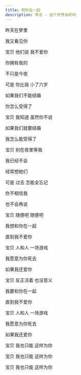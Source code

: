 ```yaml
---
title: 和你在一起
description: 李志 - 这个世界会好吗
---
```


昨天在梦里

我又看见你

宝贝 他们说 我不爱你

你拥有我的

不只是今夜

可是 你比我 小了六岁

如果我们不能结婚

你怎么受得了

宝贝 我知道 虽然你不说

如果我们就要结婚

我怎么能受得了

宝贝 别在夜里等我



我已经不会

经常想她们

可是 过去 怎能全忘记

你不相信我

也不会再说

宝贝 随便吧 随便吧

我想和你在一起

直到我不爱你

宝贝 人和人 一场游戏

我愿意为你死去

如果我还爱你

宝贝 反正活着 也没意义

我要和你在一起

直到我不爱你

宝贝 人和人 一场游戏

我愿意为你死去

如果我还爱你

宝贝 我也只能 这样为你

宝贝 我也只能 这样为你

宝贝 我也只能 这样为你
